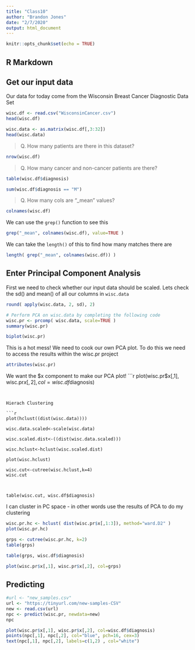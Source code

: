 ```yaml
---
title: "Class10"
author: "Brandon Jones"
date: "2/7/2020"
output: html_document
---
```


```r
knitr::opts_chunk$set(echo = TRUE)
```

## R Markdown

## Get our input data

Our data for today come from the Wisconsin Breast Cancer Diagnostic Data Set

```r
wisc.df <- read.csv("WisconsinCancer.csv")
head(wisc.df)
```

```r
wisc.data <- as.matrix(wisc.df[,3:32])
head(wisc.data)
```

> Q. How many patients are there in this dataset?

```r
nrow(wisc.df)
```

> Q. How many cancer and non-cancer patients are there?

```r
table(wisc.df$diagnosis)
```

```r
sum(wisc.df$diagnosis == "M")
```

> Q. How many cols are "_mean" values?

```r
colnames(wisc.df)
```

We can use the `grep()` function to see this

```r
grep("_mean", colnames(wisc.df), value=TRUE )
```

We can take the `length()` of this to find how many matches there are
```r
length( grep("_mean", colnames(wisc.df)) )
```


## Enter Principal Component Analysis

First we need to check whether our input data should be scaled. Lets check the sd() and mean() of all our columns in `wisc.data`

```r
round( apply(wisc.data, 2, sd), 2)
```

```r
# Perform PCA on wisc.data by completing the following code
wisc.pr <- prcomp( wisc.data, scale=TRUE )
summary(wisc.pr)
```

```r
biplot(wisc.pr)
```

This is a hot mess! We need to cook our own PCA plot. To do this we need to access the results within the wisc.pr project

```r
attributes(wisc.pr)
```

We want the $x component to make our PCA plot!
```r
plot(wisc.pr$x[,1], wisc.pr$x[,2], col=wisc.df$diagnosis)
```


Hierach Clustering

```r
plot(hclust((dist(wisc.data))))

wisc.data.scaled<-scale(wisc.data)

wisc.scaled.dist<-((dist(wisc.data.scaled)))

wisc.hclust<-hclust(wisc.scaled.dist)

plot(wisc.hclust)

wisc.cut<-cutree(wisc.hclust,k=4)
wisc.cut



table(wisc.cut, wisc.df$diagnosis)
```
I can cluster in PC space - in other words use the results of PCA to do my clustering


```r
wisc.pr.hc <- hclust( dist(wisc.pr$x[,1:3]), method="ward.D2" )
plot(wisc.pr.hc)
```

```r
grps <- cutree(wisc.pr.hc, k=2)
table(grps)
```

```r
table(grps, wisc.df$diagnosis)
```

```r
plot(wisc.pr$x[,1], wisc.pr$x[,2], col=grps)
```


## Predicting

```r
#url <- "new_samples.csv"
url <- "https://tinyurl.com/new-samples-CSV"
new <- read.csv(url)
npc <- predict(wisc.pr, newdata=new)
npc

plot(wisc.pr$x[,1], wisc.pr$x[,2], col=wisc.df$diagnosis)
points(npc[,1], npc[,2], col="blue", pch=16, cex=3)
text(npc[,1], npc[,2], labels=c(1,2) , col="white")
```

